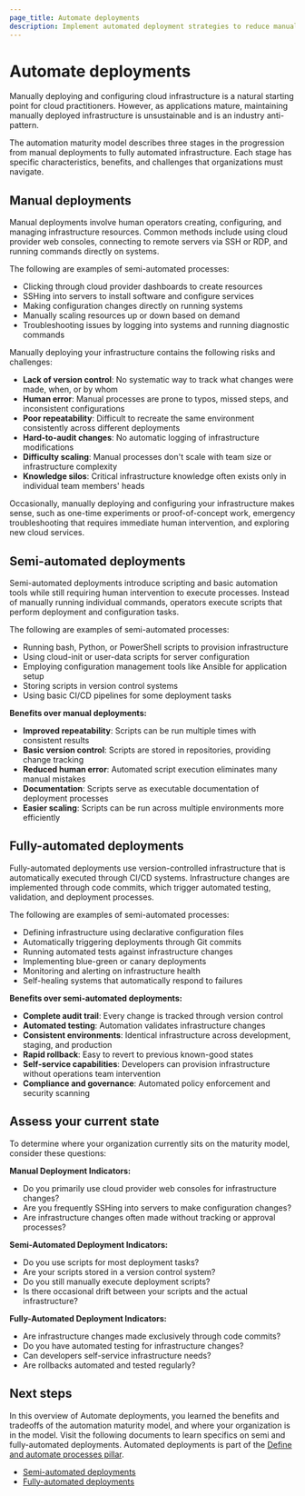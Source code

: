 ```yaml
---
page_title: Automate deployments
description: Implement automated deployment strategies to reduce manual errors, improve consistency, and enable faster, more reliable application delivery.
---
```


# Automate deployments

Manually deploying and configuring cloud infrastructure is a natural starting point for cloud practitioners. However, as applications mature, maintaining manually deployed infrastructure is unsustainable and is an industry anti-pattern.

The automation maturity model describes three stages in the progression from manual deployments to fully automated infrastructure. Each stage has specific characteristics, benefits, and challenges that organizations must navigate.

## Manual deployments

Manual deployments involve human operators creating, configuring, and managing infrastructure resources. Common methods include using cloud provider web consoles, connecting to remote servers via SSH or RDP, and running commands directly on systems.

The following are examples of semi-automated processes:

- Clicking through cloud provider dashboards to create resources
- SSHing into servers to install software and configure services
- Making configuration changes directly on running systems
- Manually scaling resources up or down based on demand
- Troubleshooting issues by logging into systems and running diagnostic commands

Manually deploying your infrastructure contains the following risks and challenges:

- **Lack of version control**: No systematic way to track what changes were made, when, or by whom
- **Human error**: Manual processes are prone to typos, missed steps, and inconsistent configurations
- **Poor repeatability**: Difficult to recreate the same environment consistently across different deployments
- **Hard-to-audit changes**: No automatic logging of infrastructure modifications
- **Difficulty scaling**: Manual processes don't scale with team size or infrastructure complexity
- **Knowledge silos**: Critical infrastructure knowledge often exists only in individual team members' heads

Occasionally, manually deploying and configuring your infrastructure makes sense, such as one-time experiments or proof-of-concept work, emergency troubleshooting that requires immediate human intervention, and exploring new cloud services.

## Semi-automated deployments

Semi-automated deployments introduce scripting and basic automation tools while still requiring human intervention to execute processes. Instead of manually running individual commands, operators execute scripts that perform deployment and configuration tasks.

The following are examples of semi-automated processes:

- Running bash, Python, or PowerShell scripts to provision infrastructure
- Using cloud-init or user-data scripts for server configuration
- Employing configuration management tools like Ansible for application setup
- Storing scripts in version control systems
- Using basic CI/CD pipelines for some deployment tasks

**Benefits over manual deployments:**
- **Improved repeatability**: Scripts can be run multiple times with consistent results
- **Basic version control**: Scripts are stored in repositories, providing change tracking
- **Reduced human error**: Automated script execution eliminates many manual mistakes
- **Documentation**: Scripts serve as executable documentation of deployment processes
- **Easier scaling**: Scripts can be run across multiple environments more efficiently

## Fully-automated deployments

Fully-automated deployments use version-controlled infrastructure that is automatically executed through CI/CD systems. Infrastructure changes are implemented through code commits, which trigger automated testing, validation, and deployment processes.

The following are examples of semi-automated processes:

- Defining infrastructure using declarative configuration files
- Automatically triggering deployments through Git commits
- Running automated tests against infrastructure changes
- Implementing blue-green or canary deployments
- Monitoring and alerting on infrastructure health
- Self-healing systems that automatically respond to failures

**Benefits over semi-automated deployments:**
- **Complete audit trail**: Every change is tracked through version control
- **Automated testing**: Automation validates infrastructure changes
- **Consistent environments**: Identical infrastructure across development, staging, and production
- **Rapid rollback**: Easy to revert to previous known-good states
- **Self-service capabilities**: Developers can provision infrastructure without operations team intervention
- **Compliance and governance**: Automated policy enforcement and security scanning

## Assess your current state

To determine where your organization currently sits on the maturity model, consider these questions:

**Manual Deployment Indicators:**
- Do you primarily use cloud provider web consoles for infrastructure changes?
- Are you frequently SSHing into servers to make configuration changes?
- Are infrastructure changes often made without tracking or approval processes?

**Semi-Automated Deployment Indicators:**
- Do you use scripts for most deployment tasks?
- Are your scripts stored in a version control system?
- Do you still manually execute deployment scripts?
- Is there occasional drift between your scripts and the actual infrastructure?

**Fully-Automated Deployment Indicators:**
- Are infrastructure changes made exclusively through code commits?
- Do you have automated testing for infrastructure changes?
- Can developers self-service infrastructure needs?
- Are rollbacks automated and tested regularly?

## Next steps

In this overview of Automate deployments, you learned the benefits and tradeoffs of the automation maturity model, and where your organization is in the model. Visit the following documents to learn specifics on semi and fully-automated deployments. Automated deployments is part of the [Define and automate processes pillar](/well-architected-framework/define-and-automate-processes).

- [Semi-automated deployments](/well-architected-framework/define-and-automate-processes/deploy-systems/automate-deployments/semi-automate)
- [Fully-automated deployments](/well-architected-framework/define-and-automate-processes/deploy-systems/automate-deployments/fully-automate)